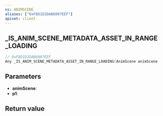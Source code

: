 ```yaml
---
ns: ANIMSCENE
aliases: ["0xF8D1D2DAB6007EEF"]
apiset: client
---
```

## _IS_ANIM_SCENE_METADATA_ASSET_IN_RANGE_LOADING

```c
// 0xF8D1D2DAB6007EEF
Any _IS_ANIM_SCENE_METADATA_ASSET_IN_RANGE_LOADING(AnimScene animScene, BOOL p1);
```


## Parameters
* **animScene**:
* **p1**:

## Return value